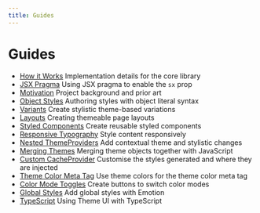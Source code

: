 ```yaml
---
title: Guides
---
```



# Guides

<Cards width={320}>

- [How it Works](/guides/how-it-works) Implementation details for the core
  library
- [JSX Pragma](/guides/jsx-pragma) Using JSX pragma to enable the `sx` prop
- [Motivation](/guides/motivation) Project background and prior art
- [Object Styles](/guides/object-styles) Authoring styles with object literal
  syntax
- [Variants](/guides/variants) Create stylistic theme-based variations
- [Layouts](/guides/layouts) Creating themeable page layouts
- [Styled Components](/guides/styled-components) Create reusable styled
  components
- [Responsive Typography](/guides/responsive-typography) Style content
  responsively
- [Nested ThemeProviders](/guides/nested-theme-providers) Add contextual theme
  and stylistic changes
- [Merging Themes](/guides/merging-themes) Merging theme objects together with
  JavaScript
- [Custom CacheProvider](/guides/custom-cache-provider) Customise the styles
  generated and where they are injected
- [Theme Color Meta Tag](/guides/theme-color-meta-tag) Use theme colors for the
  theme color meta tag
- [Color Mode Toggles](/guides/color-mode-toggles) Create buttons to switch
  color modes
- [Global Styles](/guides/global-styles) Add global styles with Emotion
- [TypeScript](/guides/typescript) Using Theme UI with TypeScript

</Cards>
